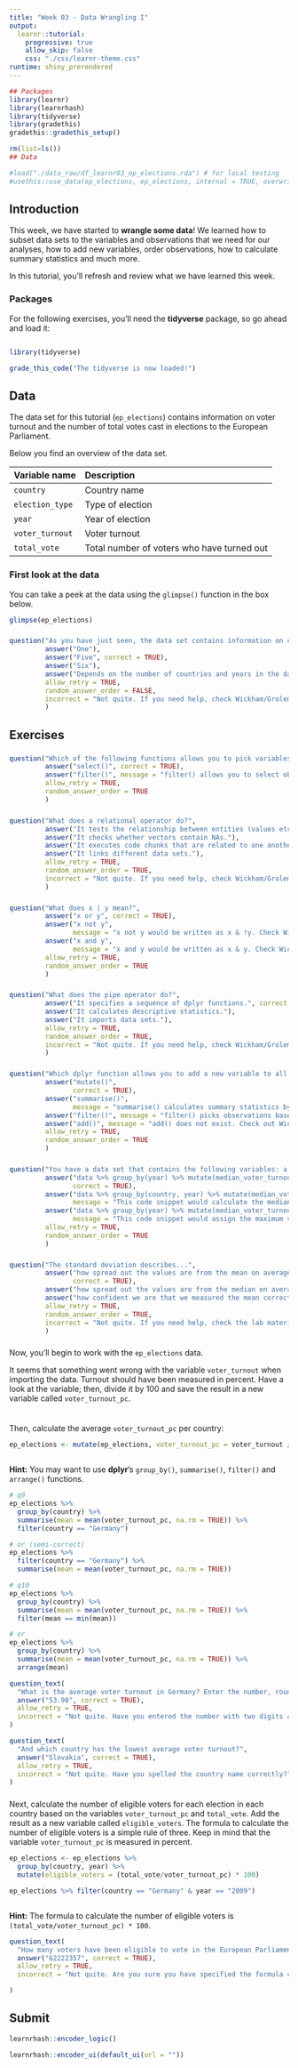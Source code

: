 ```yaml
---
title: "Week 03 - Data Wrangling I"
output: 
  learnr::tutorial:
    progressive: true
    allow_skip: false
    css: "./css/learnr-theme.css"
runtime: shiny_prerendered
---
```


```r
## Packages
library(learnr)
library(learnrhash)
library(tidyverse)
library(gradethis)
gradethis::gradethis_setup()

rm(list=ls())
## Data

#load("./data_raw/df_learnr03_ep_elections.rda") # for local testing
#usethis::use_data(ep_elections, ep_elections, internal = TRUE, overwrite = T)
```

## Introduction

This week, we have started to **wrangle some data**! We learned how to subset data sets to the variables and observations that we need for our analyses, how to add new variables, order observations, how to calculate summary statistics and much more.

In this tutorial, you'll refresh and review what we have learned this week.

### Packages

For the following exercises, you'll need the **tidyverse** package, so go ahead and load it:

```r

```

```r
library(tidyverse)
```

```r
grade_this_code("The tidyverse is now loaded!")
```

## Data

The data set for this tutorial (`ep_elections`) contains information on voter turnout and the number of total votes cast in elections to the European Parliament.

Below you find an overview of the data set.

| Variable name |  Description
|:--------------|:-------------
| `country` | Country name
| `election_type` | Type of election
| `year` | Year of election
| `voter_turnout` | Voter turnout
| `total_vote` | Total number of voters who have turned out

### First look at the data

You can take a peek at the data using the `glimpse()` function in the box below.

```r
glimpse(ep_elections)
```

###

```r
question("As you have just seen, the data set contains information on countries, election type, years, voter turnout and the total number of votes. How many columns does this data set have?",
         answer("One"),
         answer("Five", correct = TRUE),
         answer("Six"),
         answer("Depends on the number of countries and years in the data set"),
         allow_retry = TRUE,
         random_answer_order = FALSE,
         incorrect = "Not quite. If you need help, check Wickham/Grolemund (2017) Chapter 3."
         )
```

## Exercises

###

```r
question("Which of the following functions allows you to pick variables based on their name?",
         answer("select()", correct = TRUE),
         answer("filter()", message = "filter() allows you to select observations, not variables. Check Wickham/Grolemund (2017) Chapter 5 or the lecture and lab materials for more information and examples."),
         allow_retry = TRUE,
         random_answer_order = TRUE
         )
```

###

```r
question("What does a relational operator do?",
         answer("It tests the relationship between entities (values etc.).", correct = TRUE),
         answer("It checks whether vectors contain NAs."),
         answer("It executes code chunks that are related to one another."),
         answer("It links different data sets."),
         allow_retry = TRUE,
         random_answer_order = TRUE,
         incorrect = "Not quite. If you need help, check Wickham/Grolemund (2017) Chapter 5 or the lecture material."
         )
```

###

```r
question("What does x | y mean?",
         answer("x or y", correct = TRUE),
         answer("x not y", 
                message = "x not y would be written as x & !y. Check Wickham/Grolemund (2017) Chapter 5 or the lecture material for more information."),
         answer("x and y", 
                message = "x and y would be written as x & y. Check Wickham/Grolemund (2017) Chapter 5 or the lecture material for more information."),
         allow_retry = TRUE,
         random_answer_order = TRUE
         )
```

###

```r
question("What does the pipe operator do?",
         answer("It specifies a sequence of dplyr functions.", correct = TRUE),
         answer("It calculates descriptive statistics."),
         answer("It imports data sets."),
         allow_retry = TRUE,
         random_answer_order = TRUE,
         incorrect = "Not quite. If you need help, check Wickham/Grolemund (2017) Chapter 18 or the lecture material."
         )
```

###

```r
question("Which dplyr function allows you to add a new variable to all observations in your data set?",
         answer("mutate()", 
                correct = TRUE),
         answer("summarise()", 
                message = "summarise() calculates summary statistics by aggregating your data set. The resulting variable is therefore not added to all observations. Check out Wickham/Grolemund (2017) Chapter 5 or the lecture and lab materials for more information and examples."),
         answer("filter()", message = "filter() picks observations based on their value(s). Check out Wickham/Grolemund (2017) Chapter 5 or the lecture and lab materials for more information and examples."),
         answer("add()", message = "add() does not exist. Check out Wickham/Grolemund (2017) Chapter 5 or the lecture and lab materials for more information and examples of the existing dplyr functions."),
         allow_retry = TRUE,
         random_answer_order = TRUE
         )
```

###

```r
question("You have a data set that contains the following variables: a country ID variable, a year variable and a voter turnout variable. You would like to add a variable on the median value of voter turnout per year. What do you do?",
         answer("data %>% group_by(year) %>% mutate(median_voter_turnout = median(voter_turnout))", 
                correct = TRUE),
         answer("data %>% group_by(country, year) %>% mutate(median_voter_turnout = median(voter_turnout))", 
                message = "This code snippet would calculate the median voter turnout by country and year, we want the value to be calculated by year across all countries, however."),
         answer("data %>% group_by(year) %>% mutate(median_voter_turnout = max(voter_turnout))", 
                message = "This code snippet would assign the maximum value of voter turnout for each year to the new variable instead of the median voter turnout."),
         allow_retry = TRUE,
         random_answer_order = TRUE
         )
```

###

```r
question("The standard deviation describes...",
         answer("how spread out the values are from the mean on average.",
                correct = TRUE),
         answer("how spread out the values are from the median on average."),
         answer("how confident we are that we measured the mean correctly."),
         allow_retry = TRUE,
         random_answer_order = TRUE,
         incorrect = "Not quite. If you need help, check the lab material or Imai (2017) Chapter 2.6."
         )
```

###

Now, you'll begin to work with the `ep_elections` data.

It seems that something went wrong with the variable `voter_turnout` when importing the data. Turnout should have been measured in percent. Have a look at the variable; then, divide it by 100 and save the result in a new variable called `voter_turnout_pc`. 

```r

```

###

Then, calculate the average `voter_turnout_pc` per country:

```r
ep_elections <- mutate(ep_elections, voter_turnout_pc = voter_turnout / 100)
```

```r

```

<div id="exercise2-hint">
**Hint:** You may want to use **dplyr**'s `group_by()`, `summarise()`, `filter()` and `arrange()` functions.
</div>

```r
# q9
ep_elections %>%
  group_by(country) %>%
  summarise(mean = mean(voter_turnout_pc, na.rm = TRUE)) %>%
  filter(country == "Germany")

# or (semi-correct)
ep_elections %>%
  filter(country == "Germany") %>%
  summarise(mean = mean(voter_turnout_pc, na.rm = TRUE))

# q10
ep_elections %>%
  group_by(country) %>%
  summarise(mean = mean(voter_turnout_pc, na.rm = TRUE)) %>%
  filter(mean == min(mean))

# or
ep_elections %>%
  group_by(country) %>%
  summarise(mean = mean(voter_turnout_pc, na.rm = TRUE)) %>%
  arrange(mean)
```

```r
question_text(
  "What is the average voter turnout in Germany? Enter the number, rounded to two digits after the decimal.",
  answer("53.98", correct = TRUE),
  allow_retry = TRUE,
  incorrect = "Not quite. Have you entered the number with two digits after the decimal?"
)
```

```r
question_text(
  "And which country has the lowest average voter turnout?",
  answer("Slovakia", correct = TRUE),
  allow_retry = TRUE,
  incorrect = "Not quite. Have you spelled the country name correctly?"
)
```

###

Next, calculate the number of eligible voters for each election in each country based on the variables `voter_turnout_pc` and `total_vote`. Add the result as a new variable called `eligible_voters`. The formula to calculate the number of eligible voters is a simple rule of three. Keep in mind that the variable `voter_turnout_pc` is measured in percent. 

```r
ep_elections <- ep_elections %>%
  group_by(country, year) %>%
  mutate(eligible_voters = (total_vote/voter_turnout_pc) * 100) 

ep_elections %>% filter(country == "Germany" & year == "2009")
```

```r

```

<div id="exercise3-hint">
**Hint:** The formula to calculate the number of eligible voters is `(total_vote/voter_turnout_pc) * 100`.
</div>

```r
question_text(
  "How many voters have been eligible to vote in the European Parliament elections in Germany in 2009? Enter the number without separators (such as . or ,) and round to the next lowest integer.",
  answer("62222357", correct = TRUE),
  allow_retry = TRUE,
  incorrect = "Not quite. Are you sure you have specified the formula correctly?"

)

```

## Submit

```r
learnrhash::encoder_logic()
```

```r
learnrhash::encoder_ui(default_ui(url = ""))
```
